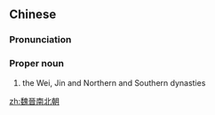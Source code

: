 {{also|魏晋南北朝}}
==Chinese==
{{zh-forms|s=魏晋南北朝|type=23}}

===Pronunciation===
{{zh-pron
|m=Wèi-Jìn Nán-Běi Cháo
|c=ngai6 zeon3 naam4 bak1 ciu4
|cat=propn
}}

===Proper noun===
{{zh-proper noun}}

# the Wei, Jin and Northern and Southern dynasties {{gloss|major period in Chinese history between the Han and Sui dynasties from 220 to 589}}

[[zh:魏晉南北朝]]